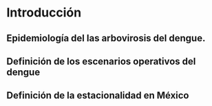 # Introducción

## Epidemiología del las arbovirosis del dengue.

## Definición de los escenarios operativos del dengue

## Definición de la estacionalidad en México

